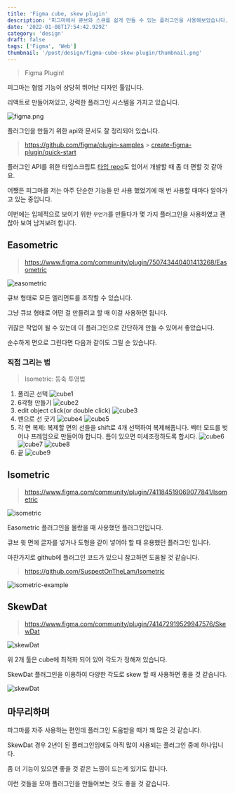 ```yaml
---
title: 'Figma cube, skew plugin'
description: '피그마에서 큐브와 스큐를 쉽게 만들 수 있는 플러그인을 사용해보았습니다.'
date: '2022-01-08T17:54:42.929Z'
category: 'design'
draft: false
tags: ['Figma', 'Web']
thumbnail: '/post/design/figma-cube-skew-plugin/thumbnail.png'
---
```


> Figma Plugin!

피그마는 협업 기능이 상당히 뛰어난 디자인 툴입니다.

리액트로 만들어져있고, 강력한 플러그인 시스템을 가지고 있습니다.

![figma.png](https://files.seonest.net/images/qnfqnfqnf/post/134/figma.png)

플러그인을 만들기 위한 api와 문서도 잘 정리되어 있습니다.

> https://github.com/figma/plugin-samples > [create-figma-plugin/quick-start](https://yuanqing.github.io/create-figma-plugin/quick-start/)

플러그인 API를 위한 타입스크립트 [타입 repo](https://github.com/figma/plugin-typings)도 있어서 개발할 때 좀 더 편할 것 같아요.

어쨌든 피그마를 저는 아주 단순한 기능들 만 사용 했었기에 매 번 사용할 때마다 알아가고 있는 중입니다.

이번에는 입체적으로 보이기 위한 `무언가`를 만들다가 몇 가지 플러그인을 사용하였고 괜찮아 보여 남겨보려 합니다.

## Easometric

> https://www.figma.com/community/plugin/750743440401413268/Easometric

![easometric](https://camo.githubusercontent.com/f1848146750421adf6690efe2818744f8c2f26abe26e1f0abcc9b323c601ea0f/68747470733a2f2f6161726f6e696b65722e6d652f6561736f6d65747269632e676966)

큐브 형태로 모든 엘리먼트를 조작할 수 있습니다.

그냥 큐브 형태로 어떤 걸 만들려고 할 때 이걸 사용하면 됩니다.

귀찮은 작업이 될 수 있는데 이 플러그인으로 간단하게 만들 수 있어서 좋았습니다.

순수하게 면으로 그린다면 다음과 같이도 그릴 순 있습니다.

### 직접 그리는 법

> Isometric: 등축 투영법

1. 폴리곤 선택
   ![cube1](https://files.seonest.net/images/qnfqnfqnf/post/135/image.png)
2. 6각형 만들기
   ![cube2](https://files.seonest.net/images/qnfqnfqnf/post/136/image.png)
3. edit object click(or double click)
   ![cube3](https://files.seonest.net/images/qnfqnfqnf/post/137/image.png)
4. 펜으로 선 긋기
   ![cube4](https://files.seonest.net/images/qnfqnfqnf/post/139/image.png)
   ![cube5](https://files.seonest.net/images/qnfqnfqnf/post/138/image.png)
5. 각 면 복제: 복제할 면의 선들을 shift로 4개 선택하여 복제해줍니다. 벡터 모드를 벗어나 프레임으로 만들어야 합니다. 틈이 있으면 미세조정하도록 합시다.
   ![cube6](https://files.seonest.net/images/qnfqnfqnf/post/140/image.png)
   ![cube7](https://files.seonest.net/images/qnfqnfqnf/post/141/image.png)
   ![cube8](https://files.seonest.net/images/qnfqnfqnf/post/142/image.png)
6. 끝
   ![cube9](https://files.seonest.net/images/qnfqnfqnf/post/143/image.png)

## Isometric

> https://www.figma.com/community/plugin/741184519069077841/Isometric

![isometric](https://raw.githubusercontent.com/SuspectOnTheLam/Isometric/master/misc/iso-demo-3.gif)

Easometric 플러그인을 몰랐을 때 사용했던 플러그인입니다.

큐브 윗 면에 글자를 넣거나 도형을 같이 넣어야 할 때 유용했던 플러그인 입니다.

마찬가지로 github에 플러그인 코드가 있으니 참고하면 도움될 것 같습니다.

> https://github.com/SuspectOnTheLam/Isometric

![isometric-example](https://files.seonest.net/images/qnfqnfqnf/post/144/image.png)

## SkewDat

> https://www.figma.com/community/plugin/741472919529947576/SkewDat

![skewDat](https://files.seonest.net/images/qnfqnfqnf/post/145/image.png)

위 2개 툴은 cube에 최적화 되어 있어 각도가 정해져 있습니다.

SkewDat 플러그인을 이용하여 다양한 각도로 skew 할 때 사용하면 좋을 것 같습니다.

![skewDat](https://files.seonest.net/images/qnfqnfqnf/post/146/image.png)

## 마무리하며

파그마를 자주 사용하는 편인데 플러그인 도움받을 때가 꽤 많은 것 같습니다.

SkewDat 경우 2년이 된 플러그인임에도 아직 많이 사용되는 플러그인 중에 하나입니다.

좀 더 기능이 있으면 좋을 것 같은 느낌이 드는게 있기도 합니다.

이런 것들을 모아 플러그인을 만들어보는 것도 좋을 것 같습니다.
